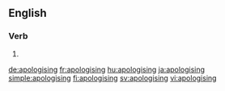 ==English==

===Verb===
{{head|en|present participle}}

# {{present participle of|apologise|lang=en|nocat=1}}

[[de:apologising]]
[[fr:apologising]]
[[hu:apologising]]
[[ja:apologising]]
[[simple:apologising]]
[[fi:apologising]]
[[sv:apologising]]
[[vi:apologising]]